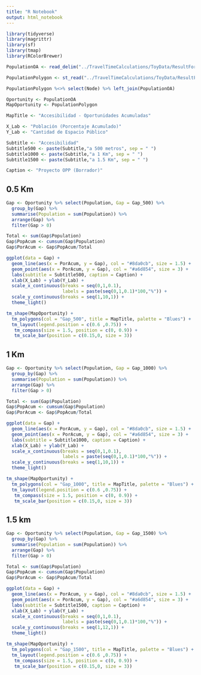 ```yaml
---
title: "R Notebook"
output: html_notebook
---
```


```r
library(tidyverse)
library(magrittr)
library(sf)
library(tmap)
library(RColorBrewer)
```

```r
PopulationOA <- read_delim("../TravelTimeCalculations/ToyData/ResultForAnalysis_TOY/MatrixOA.csv", delim = " ")

PopulationPolygon <- st_read("../TravelTimeCalculations/ToyData/ResultForAnalysis_TOY/PopulationRivera.shp")

PopulationPolygon %<>% select(Node) %>% left_join(PopulationOA)
```

```r
Oportunity <- PopulationOA
MapOportunity <- PopulationPolygon

MapTitle <- "Accesibilidad - Oportunidades Acumuladas"

X_Lab <- "Población (Porcentaje Acumulado)"
Y_Lab <- "Cantidad de Espacio Público"

Subtitle <- "Accesibilidad"
Subtitle500 <- paste(Subtitle,"a 500 metros", sep = " ")
Subtitle1000 <- paste(Subtitle,"a 1 Km", sep = " ")
Subtitle1500 <- paste(Subtitle,"a 1.5 Km", sep = " ")

Caption <- "Proyecto OPP (Borrador)"
```

## 0.5 Km

```r
Gap <- Oportunity %>% select(Population, Gap = Gap_500) %>% 
  group_by(Gap) %>% 
  summarise(Population = sum(Population)) %>% 
  arrange(Gap) %>% 
  filter(Gap > 0)

Total <- sum(Gap$Population)
Gap$PopAcum <- cumsum(Gap$Population)
Gap$PorAcum <- Gap$PopAcum/Total
```

```r
ggplot(data = Gap) + 
  geom_line(aes(x = PorAcum, y = Gap), col = "#8da0cb", size = 1.5) +
  geom_point(aes(x = PorAcum, y = Gap), col = "#a6d854", size = 3) + 
  labs(subtitle = Subtitle500, caption = Caption) + 
  xlab(X_Lab) + ylab(Y_Lab) +
  scale_x_continuous(breaks = seq(0,1,0.1),
                     labels = paste(seq(0,1,0.1)*100,"%")) +
  scale_y_continuous(breaks = seq(1,10,1)) +
  theme_light()
```

```r
tm_shape(MapOportunity) + 
  tm_polygons(col = "Gap_500", title = MapTitle, palette = "Blues") +
  tm_layout(legend.position = c(0.6 ,0.75)) +
   tm_compass(size = 1.5, position = c(0, 0.9)) + 
   tm_scale_bar(position = c(0.15,0, size = 3))
```


## 1 Km

```r
Gap <- Oportunity %>% select(Population, Gap = Gap_1000) %>% 
  group_by(Gap) %>% 
  summarise(Population = sum(Population)) %>% 
  arrange(Gap) %>% 
  filter(Gap > 0)

Total <- sum(Gap$Population)
Gap$PopAcum <- cumsum(Gap$Population)
Gap$PorAcum <- Gap$PopAcum/Total
```

```r
ggplot(data = Gap) + 
  geom_line(aes(x = PorAcum, y = Gap), col = "#8da0cb", size = 1.5) +
  geom_point(aes(x = PorAcum, y = Gap), col = "#a6d854", size = 3) + 
  labs(subtitle = Subtitle1000, caption = Caption) + 
  xlab(X_Lab) + ylab(Y_Lab) +
  scale_x_continuous(breaks = seq(0,1,0.1),
                     labels = paste(seq(0,1,0.1)*100,"%")) +
  scale_y_continuous(breaks = seq(1,10,1)) +
  theme_light()
```


```r
tm_shape(MapOportunity) + 
  tm_polygons(col = "Gap_1000", title = MapTitle, palette = "Blues") +
  tm_layout(legend.position = c(0.6 ,0.75)) +
   tm_compass(size = 1.5, position = c(0, 0.9)) + 
   tm_scale_bar(position = c(0.15,0, size = 3))
```

## 1.5 km

```r
Gap <- Oportunity %>% select(Population, Gap = Gap_1500) %>% 
  group_by(Gap) %>% 
  summarise(Population = sum(Population)) %>% 
  arrange(Gap) %>% 
  filter(Gap > 0)

Total <- sum(Gap$Population)
Gap$PopAcum <- cumsum(Gap$Population)
Gap$PorAcum <- Gap$PopAcum/Total
```

```r
ggplot(data = Gap) + 
  geom_line(aes(x = PorAcum, y = Gap), col = "#8da0cb", size = 1.5) +
  geom_point(aes(x = PorAcum, y = Gap), col = "#a6d854", size = 3) + 
  labs(subtitle = Subtitle1500, caption = Caption) + 
  xlab(X_Lab) + ylab(Y_Lab) +
  scale_x_continuous(breaks = seq(0,1,0.1),
                     labels = paste(seq(0,1,0.1)*100,"%")) +
  scale_y_continuous(breaks = seq(1,12,1)) +
  theme_light()
```

```r
tm_shape(MapOportunity) + 
  tm_polygons(col = "Gap_1500", title = MapTitle, palette = "Blues") +
  tm_layout(legend.position = c(0.6 ,0.75)) +
   tm_compass(size = 1.5, position = c(0, 0.9)) + 
   tm_scale_bar(position = c(0.15,0, size = 3))
```

